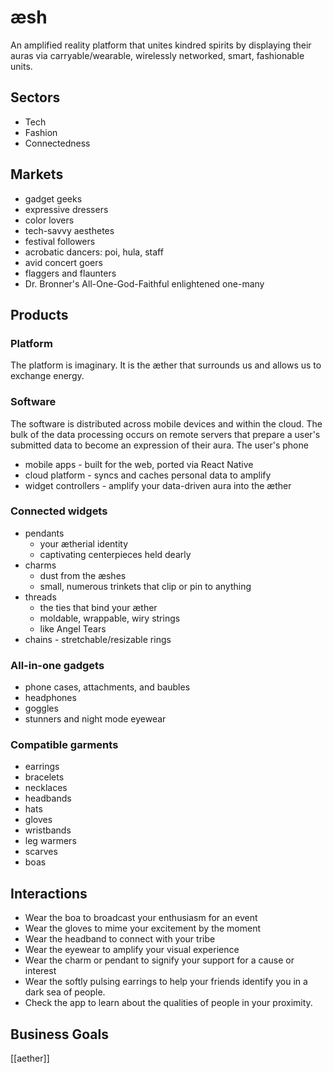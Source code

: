 # æsh

An amplified reality platform that unites kindred spirits by displaying their auras via carryable/wearable, wirelessly networked, smart, fashionable units.

## Sectors

* Tech
* Fashion
* Connectedness

## Markets

* gadget geeks
* expressive dressers
* color lovers
* tech-savvy aesthetes
* festival followers
* acrobatic dancers: poi, hula, staff
* avid concert goers
* flaggers and flaunters
* Dr. Bronner's All-One-God-Faithful enlightened one-many

## Products

### Platform

The platform is imaginary. It is the æther that surrounds us and  allows us to exchange energy.

### Software

The software is distributed across mobile devices and within the cloud. The bulk of the data processing occurs on remote servers that prepare a user's submitted data to become an expression of their aura. The user's phone 
* mobile apps - built for the web, ported via React Native
* cloud platform - syncs and caches personal data to amplify
* widget controllers - amplify your data-driven aura into the æther

### Connected widgets
* pendants
	* your ætherial identity
	* captivating centerpieces held dearly
* charms
	* dust from the æshes
	* small, numerous trinkets that clip or pin to anything
* threads
	* the ties that bind your æther
	* moldable, wrappable, wiry strings
	* like Angel Tears
* chains - stretchable/resizable rings

### All-in-one gadgets
* phone cases, attachments, and baubles
* headphones
* goggles
* stunners and night mode eyewear

### Compatible garments
* earrings
* bracelets
* necklaces
* headbands
* hats
* gloves
* wristbands
* leg warmers
* scarves
* boas

## Interactions

* Wear the boa to broadcast your enthusiasm for an event
* Wear the gloves to mime your excitement by the moment
* Wear the headband to connect with your tribe
* Wear the eyewear to amplify your visual experience
* Wear the charm or pendant to signify your support for a cause or interest
* Wear the softly pulsing earrings to help your friends identify you in a dark sea of people.
* Check the app to learn about the qualities of people in your proximity.

## Business Goals

[[aether]]